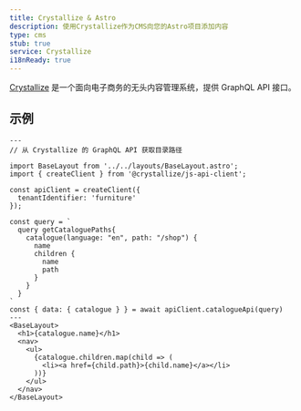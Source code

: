 ---
title: Crystallize & Astro
description: 使用Crystallize作为CMS向您的Astro项目添加内容
type: cms
stub: true
service: Crystallize
i18nReady: true
---
[Crystallize](https://crystallize.com/)  是一个面向电子商务的无头内容管理系统，提供 GraphQL API 接口。
## 示例

```astro title="src/pages/index.astro"
---
// 从 Crystallize 的 GraphQL API 获取目录路径

import BaseLayout from '../../layouts/BaseLayout.astro';
import { createClient } from '@crystallize/js-api-client';

const apiClient = createClient({
  tenantIdentifier: 'furniture'
});

const query = `
  query getCataloguePaths{
    catalogue(language: "en", path: "/shop") {
      name
      children {
        name
        path
      }
    }
  }
`
const { data: { catalogue } } = await apiClient.catalogueApi(query)
---
<BaseLayout>
  <h1>{catalogue.name}</h1>
  <nav>
    <ul>
      {catalogue.children.map(child => (
        <li><a href={child.path}>{child.name}</a></li>
      ))}
    </ul>
  </nav>
</BaseLayout>
```
